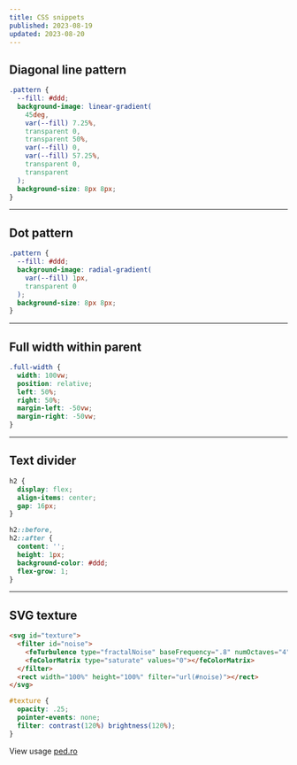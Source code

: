 ```yaml
---
title: CSS snippets
published: 2023-08-19
updated: 2023-08-20
---
```


## Diagonal line pattern

```css
.pattern {
  --fill: #ddd;
  background-image: linear-gradient(
    45deg,
    var(--fill) 7.25%,
    transparent 0,
    transparent 50%,
    var(--fill) 0,
    var(--fill) 57.25%,
    transparent 0,
    transparent
  );
  background-size: 8px 8px;
}
```

---

## Dot pattern

```css
.pattern {
  --fill: #ddd;
  background-image: radial-gradient(
    var(--fill) 1px,
    transparent 0
  );
  background-size: 8px 8px;
}
```

---

## Full width within parent

```css
.full-width {
  width: 100vw;
  position: relative;
  left: 50%;
  right: 50%;
  margin-left: -50vw;
  margin-right: -50vw;
}
```

---

## Text divider

```css
h2 {
  display: flex;
  align-items: center;
  gap: 16px;
}

h2::before,
h2::after {
  content: '';
  height: 1px;
  background-color: #ddd;
  flex-grow: 1;
}
```

---

## SVG texture

```html
<svg id="texture">
  <filter id="noise">
    <feTurbulence type="fractalNoise" baseFrequency=".8" numOctaves="4" stitchTiles="stitch"></feTurbulence>
    <feColorMatrix type="saturate" values="0"></feColorMatrix>
  </filter>
  <rect width="100%" height="100%" filter="url(#noise)"></rect>
</svg>
```

```css
#texture {
  opacity: .25;
  pointer-events: none;
  filter: contrast(120%) brightness(120%);
}
```

View usage [ped.ro](https://ped.ro/)